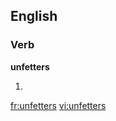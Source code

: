 ==English==

===Verb===
'''unfetters'''

# {{third-person singular of|[[unfetter]]}}

[[fr:unfetters]]
[[vi:unfetters]]
